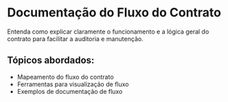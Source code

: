# Documentação do Fluxo do Contrato

Entenda como explicar claramente o funcionamento e a lógica geral do contrato para facilitar a auditoria e manutenção.

## Tópicos abordados:

- Mapeamento do fluxo do contrato
- Ferramentas para visualização de fluxo
- Exemplos de documentação de fluxo
